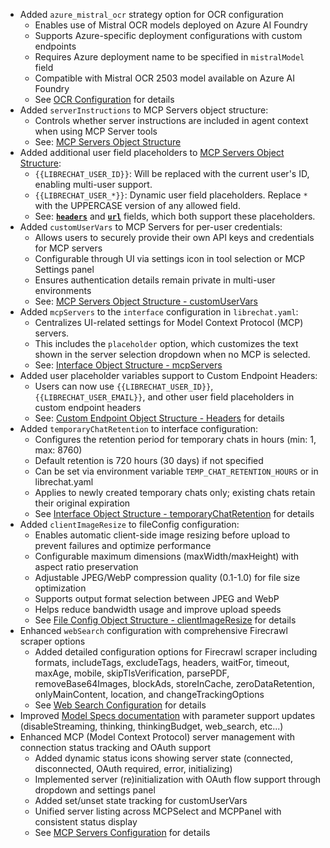 - Added `azure_mistral_ocr` strategy option for OCR configuration
  - Enables use of Mistral OCR models deployed on Azure AI Foundry
  - Supports Azure-specific deployment configurations with custom endpoints
  - Requires Azure deployment name to be specified in `mistralModel` field
  - Compatible with Mistral OCR 2503 model available on Azure AI Foundry
  - See [OCR Configuration](/docs/configuration/librechat_yaml/object_structure/ocr) for details 
- Added `serverInstructions` to MCP Servers object structure:
  - Controls whether server instructions are included in agent context when using MCP Server tools
  - See: [MCP Servers Object Structure](/docs/configuration/librechat_yaml/object_structure/mcp_servers#serverinstructions)
- Added additional user field placeholders to [MCP Servers Object Structure](/docs/configuration/librechat_yaml/object_structure/mcp_servers):
  - `{{LIBRECHAT_USER_ID}}`: Will be replaced with the current user's ID, enabling multi-user support.
  - `{{LIBRECHAT_USER_*}}`: Dynamic user field placeholders. Replace `*` with the UPPERCASE version of any allowed field.
  - See: **[`headers`](/docs/configuration/librechat_yaml/object_structure/mcp_servers#headers)** and **[`url`](/docs/configuration/librechat_yaml/object_structure/mcp_servers#url)** fields, which both support these placeholders.
- Added `customUserVars` to MCP Servers for per-user credentials:
  - Allows users to securely provide their own API keys and credentials for MCP servers
  - Configurable through UI via settings icon in tool selection or MCP Settings panel
  - Ensures authentication details remain private in multi-user environments
  - See: [MCP Servers Object Structure - customUserVars](/docs/configuration/librechat_yaml/object_structure/mcp_servers#customuservars)
- Added `mcpServers` to the `interface` configuration in `librechat.yaml`:
  - Centralizes UI-related settings for Model Context Protocol (MCP) servers.
  - This includes the `placeholder` option, which customizes the text shown in the server selection dropdown when no MCP is selected.
  - See: [Interface Object Structure - mcpServers](/docs/configuration/librechat_yaml/object_structure/interface#mcp-servers)
- Added user placeholder variables support to Custom Endpoint Headers:
  - Users can now use `{{LIBRECHAT_USER_ID}}`, `{{LIBRECHAT_USER_EMAIL}}`, and other user field placeholders in custom endpoint headers
  - See: [Custom Endpoint Object Structure - Headers](/docs/configuration/librechat_yaml/object_structure/custom_endpoint#headers) for details
- Added `temporaryChatRetention` to interface configuration:
  - Configures the retention period for temporary chats in hours (min: 1, max: 8760)
  - Default retention is 720 hours (30 days) if not specified
  - Can be set via environment variable `TEMP_CHAT_RETENTION_HOURS` or in librechat.yaml
  - Applies to newly created temporary chats only; existing chats retain their original expiration
  - See [Interface Object Structure - temporaryChatRetention](/docs/configuration/librechat_yaml/object_structure/interface#temporarychatretention) for details
- Added `clientImageResize` to fileConfig configuration:
  - Enables automatic client-side image resizing before upload to prevent failures and optimize performance
  - Configurable maximum dimensions (maxWidth/maxHeight) with aspect ratio preservation
  - Adjustable JPEG/WebP compression quality (0.1-1.0) for file size optimization
  - Supports output format selection between JPEG and WebP
  - Helps reduce bandwidth usage and improve upload speeds
  - See [File Config Object Structure - clientImageResize](/docs/configuration/librechat_yaml/object_structure/file_config#clientimageresize) for details
- Enhanced `webSearch` configuration with comprehensive Firecrawl scraper options
  - Added detailed configuration options for Firecrawl scraper including formats, includeTags, excludeTags, headers, waitFor, timeout, maxAge, mobile, skipTlsVerification, parsePDF, removeBase64Images, blockAds, storeInCache, zeroDataRetention, onlyMainContent, location, and changeTrackingOptions
  - See [Web Search Configuration](/docs/configuration/librechat_yaml/object_structure/web_search) for details
- Improved [Model Specs documentation](/docs/configuration/librechat_yaml/object_structure/model_specs) with parameter support updates (disableStreaming, thinking, thinkingBudget, web_search, etc...)
- Enhanced MCP (Model Context Protocol) server management with connection status tracking and OAuth support
  - Added dynamic status icons showing server state (connected, disconnected, OAuth required, error, initializing)
  - Implemented server (re)initialization with OAuth flow support through dropdown and settings panel
  - Added set/unset state tracking for customUserVars
  - Unified server listing across MCPSelect and MCPPanel with consistent status display
  - See [MCP Servers Configuration](/docs/configuration/librechat_yaml/object_structure/mcp_servers) for details
